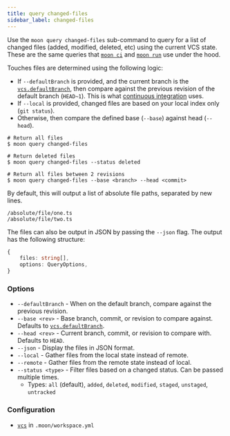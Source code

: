 ```yaml
---
title: query changed-files
sidebar_label: changed-files
---
```


Use the `moon query changed-files` sub-command to query for a list of changed files (added,
modified, deleted, etc) using the current VCS state. These are the same queries that
[`moon ci`](../ci) and [`moon run`](../run) use under the hood.

Touches files are determined using the following logic:

- If `--defaultBranch` is provided, and the current branch is the
  [`vcs.defaultBranch`](../../config/workspace#defaultbranch), then compare against the previous
  revision of the default branch (`HEAD~1`). This is what [continuous integration](../../guides/ci)
  uses.
- If `--local` is provided, changed files are based on your local index only (`git status`).
- Otherwise, then compare the defined base (`--base`) against head (`--head`).

```shell
# Return all files
$ moon query changed-files

# Return deleted files
$ moon query changed-files --status deleted

# Return all files between 2 revisions
$ moon query changed-files --base <branch> --head <commit>
```

By default, this will output a list of absolute file paths, separated by new lines.

```
/absolute/file/one.ts
/absolute/file/two.ts
```

The files can also be output in JSON by passing the `--json` flag. The output has the following
structure:

```ts
{
	files: string[],
	options: QueryOptions,
}
```

### Options

- `--defaultBranch` - When on the default branch, compare against the previous revision.
- `--base <rev>` - Base branch, commit, or revision to compare against. Defaults to
  [`vcs.defaultBranch`](../../config/workspace#defaultbranch).
- `--head <rev>` - Current branch, commit, or revision to compare with. Defaults to `HEAD`.
- `--json` - Display the files in JSON format.
- `--local` - Gather files from the local state instead of remote.
- `--remote` - Gather files from the remote state instead of local.
- `--status <type>` - Filter files based on a changed status. Can be passed multiple times.
  - Types: `all` (default), `added`, `deleted`, `modified`, `staged`, `unstaged`, `untracked`

### Configuration

- [`vcs`](../../config/workspace#vcs) in `.moon/workspace.yml`
